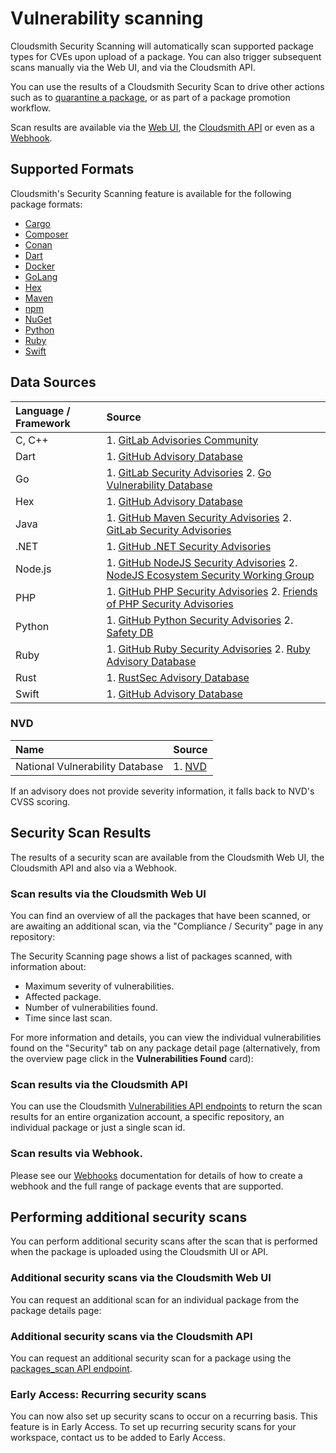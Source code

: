 

# Vulnerability scanning

Cloudsmith Security Scanning will automatically scan supported package types for CVEs upon upload of a package. You can also trigger subsequent scans manually via the Web UI, and via the Cloudsmith API. 

You can use the results of a Cloudsmith Security Scan to drive other actions such as to [quarantine a package](/artifact-management/package-quarantine), or as part of a package promotion workflow. 

Scan results are available via the [Web UI](#scan-results-via-the-cloudsmith-web-ui), the [Cloudsmith API](/api/vulnerabilities/read) or even as a [Webhook](/developer-tools/webhooks).

## Supported Formats

Cloudsmith's Security Scanning feature is available for the following package formats:

- [Cargo](/formats/cargo-registry) 
- [Composer](/formats/composer-repository) 
- [Conan](/formats/conan-repository)
- [Dart](/formats/dart-repository)
- [Docker](/formats/docker-registry) 
- [GoLang](/formats/go-registry)
- [Hex](/formats/hex-repository)
- [Maven](/formats/maven-repository)
- [npm](/formats/npm-registry) 
- [NuGet](/formats/nuget-feed) 
- [Python](/formats/python-repository) 
- [Ruby](/formats/ruby-repository) 
- [Swift](/formats/swift-registry)

## Data Sources

| Language / Framework | Source                                                                                                                                                                                     |
| :------------------- | :----------------------------------------------------------------------------------------------------------------------------------------------------------------------------------------- |
| C, C++               | 1. [GitLab Advisories Community](https://gitlab.com/gitlab-org/advisories-community)                                                                                                       |
| Dart                 | 1. [GitHub Advisory Database](https://github.com/advisories?query=ecosystem%3Apub)                                                                                                         |
| Go                   | 1. [GitLab Security Advisories](https://gitlab.com/gitlab-org/advisories-community) 2. [Go Vulnerability Database](https://pkg.go.dev/vuln/)                                               |
| Hex                  | 1. [GitHub Advisory Database](https://github.com/advisories?query=ecosystem%3Aerlang)                                                                                                      |
| Java                 | 1. [GitHub Maven Security Advisories](https://github.com/advisories?query=ecosystem%3Amaven) 2. [GitLab Security Advisories](https://gitlab.com/gitlab-org/advisories-community)           |
| .NET                 | 1. [GitHub .NET Security Advisories](https://github.com/advisories?query=ecosystem%3Anuget)                                                                                                |
| Node.js              | 1. [GitHub NodeJS Security Advisories](https://github.com/advisories?query=ecosystem%3Anpm) 2. [NodeJS Ecosystem Security Working Group](https://github.com/nodejs/security-wg)            |
| PHP                  | 1. [GitHub PHP Security Advisories](https://github.com/advisories?query=ecosystem%3Acomposer) 2. [Friends of PHP Security Advisories](https://github.com/FriendsOfPHP/security-advisories) |
| Python               | 1. [GitHub Python Security Advisories](https://github.com/advisories?query=ecosystem%3Apip) 2. [Safety DB](https://github.com/pyupio/safety-db)                                            |
| Ruby                 | 1. [GitHub Ruby Security Advisories](https://github.com/advisories?query=ecosystem%3Arubygems) 2. [Ruby Advisory Database](https://github.com/rubysec/ruby-advisory-db)                    |
| Rust                 | 1. [RustSec Advisory Database](https://github.com/RustSec/advisory-db)                                                                                                                     |
| Swift                | 1. [GitHub Advisory Database](https://github.com/advisories?query=ecosystem%3Aswift)                                                                                                       |

### NVD

| Name                            | Source                          |
| :------------------------------ | :------------------------------ |
| National Vulnerability Database | 1. [NVD](https://nvd.nist.gov/) |

If an advisory does not provide severity information, it falls back to NVD's CVSS scoring.

## Security Scan Results

The results of a security scan are available from the Cloudsmith Web UI, the Cloudsmith API and also via a Webhook. 

### Scan results via the Cloudsmith Web UI

You can find an overview of all the packages that have been scanned, or are awaiting an additional scan, via the "Compliance / Security" page in any repository: 

<BlockImage src={scans_repo_overview} alt=""></BlockImage>

The Security Scanning page shows a list of packages scanned, with information about:
- Maximum severity of vulnerabilities.
- Affected package.
- Number of vulnerabilities found.
- Time since last scan.

For more information and details, you can view the individual vulnerabilities found on the "Security" tab on any package detail page (alternatively, from the overview page click in the **Vulnerabilities Found** card): 

<BlockImage src={package_vulns} alt=""></BlockImage>

### Scan results via the Cloudsmith API

You can use the Cloudsmith [Vulnerabilities API endpoints](/api/vulnerabilities/namespace/list) to return the scan results for an entire organization account, a specific repository, an individual package or just a single scan id. 

### Scan results via Webhook.

Please see our [Webhooks](/developer-tools/webhooks) documentation for details of how to create a webhook and the full range of package events that are supported. 

## Performing additional security scans

You can perform additional security scans after the scan that is performed when the package is uploaded using the Cloudsmith UI or API. 

### Additional security scans via the Cloudsmith Web UI

You can request an additional scan for an individual package from the package details page: 

<BlockImage src={additional_scan} alt=""></BlockImage>

### Additional security scans via the Cloudsmith API

You can request an additional security scan for a package using the [packages_scan API endpoint](/api/packages/scan).

### Early Access: Recurring security scans

You can now also set up security scans to occur on a recurring basis. This feature is in Early Access. To set up recurring security scans for your workspace, contact us to be added to Early Access.
